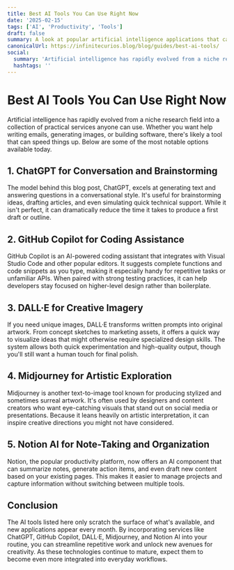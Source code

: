 ```yaml
---
title: Best AI Tools You Can Use Right Now
date: '2025-02-15'
tags: ['AI', 'Productivity', 'Tools']
draft: false
summary: A look at popular artificial intelligence applications that can help you work smarter and spark creativity today.
canonicalUrl: https://infinitecurios.blog/blog/guides/best-ai-tools/
social:
  summary: 'Artificial intelligence has rapidly evolved from a niche research field into a collection of practical services anyone can use.'
  hashtags: ''
---
```


# Best AI Tools You Can Use Right Now

Artificial intelligence has rapidly evolved from a niche research field into a collection of practical services anyone can use. Whether you want help writing emails, generating images, or building software, there's likely a tool that can speed things up. Below are some of the most notable options available today.

## 1. ChatGPT for Conversation and Brainstorming

The model behind this blog post, ChatGPT, excels at generating text and answering questions in a conversational style. It's useful for brainstorming ideas, drafting articles, and even simulating quick technical support. While it isn't perfect, it can dramatically reduce the time it takes to produce a first draft or outline.

## 2. GitHub Copilot for Coding Assistance

GitHub Copilot is an AI-powered coding assistant that integrates with Visual Studio Code and other popular editors. It suggests complete functions and code snippets as you type, making it especially handy for repetitive tasks or unfamiliar APIs. When paired with strong testing practices, it can help developers stay focused on higher-level design rather than boilerplate.

## 3. DALL·E for Creative Imagery

If you need unique images, DALL·E transforms written prompts into original artwork. From concept sketches to marketing assets, it offers a quick way to visualize ideas that might otherwise require specialized design skills. The system allows both quick experimentation and high-quality output, though you'll still want a human touch for final polish.

## 4. Midjourney for Artistic Exploration

Midjourney is another text-to-image tool known for producing stylized and sometimes surreal artwork. It's often used by designers and content creators who want eye-catching visuals that stand out on social media or presentations. Because it leans heavily on artistic interpretation, it can inspire creative directions you might not have considered.

## 5. Notion AI for Note-Taking and Organization

Notion, the popular productivity platform, now offers an AI component that can summarize notes, generate action items, and even draft new content based on your existing pages. This makes it easier to manage projects and capture information without switching between multiple tools.

## Conclusion

The AI tools listed here only scratch the surface of what's available, and new applications appear every month. By incorporating services like ChatGPT, GitHub Copilot, DALL·E, Midjourney, and Notion AI into your routine, you can streamline repetitive work and unlock new avenues for creativity. As these technologies continue to mature, expect them to become even more integrated into everyday workflows.

